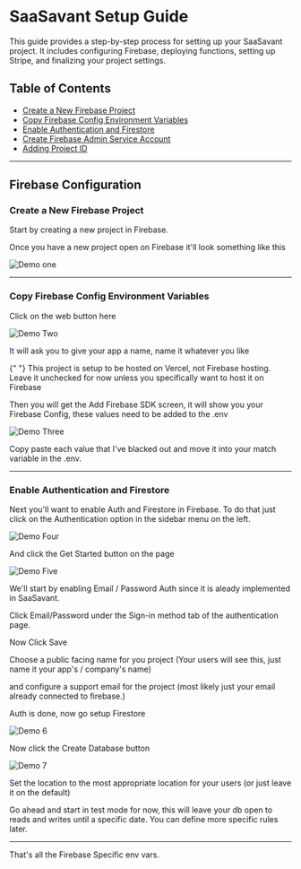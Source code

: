 
# SaaSavant Setup Guide

This guide provides a step-by-step process for setting up your SaaSavant project. It includes configuring Firebase, deploying functions, setting up Stripe, and finalizing your project settings.

## Table of Contents

- [Create a New Firebase Project](#Create-a-New-Firebase-Project)
- [Copy Firebase Config Environment Variables](#copy-firebase-config-environment-variables)
- [Enable Authentication and Firestore](#enable-authentication-and-firestore)
- [Create Firebase Admin Service Account](#create-firebase-admin-service-account)
- [Adding Project ID](#adding-project-id)

---

## Firebase Configuration

### **Create a New Firebase Project**

Start by creating a new project in Firebase.

Once you have a new project open on Firebase it'll look something like this

![Demo one](../public/demo-1.png)

---

### **Copy Firebase Config Environment Variables**

Click on the web button here

![Demo Two](../public/demo-2.png)

It will ask you to give your app a name, name it whatever you like

<Callout emoji="📣">
  {" "}
  This project is setup to be hosted on Vercel, not Firebase hosting. Leave it unchecked
  for now unless you specifically want to host it on Firebase
</Callout>

Then you will get the Add Firebase SDK screen, it will show you your Firebase Config, these values need to be added to the .env

![Demo Three](../public/demo-3.png)

Copy paste each value that I've blacked out and move it into your match variable in the .env.

---

### **Enable Authentication and Firestore**

Next you'll want to enable Auth and Firestore in Firebase. To do that just click on the Authentication option in the sidebar menu on the left.

![Demo Four](../public/demo-4.png)

And click the Get Started button on the page

![Demo Five](../public/demo-5.png)

We'll start by enabling Email / Password Auth since it is aleady implemented in SaaSavant.

Click Email/Password under the Sign-in method tab of the authentication page.

Now Click Save

Choose a public facing name for you project (Your users will see this, just name it your app's / company's name)

and configure a support email for the project (most likely just your email already connected to firebase.)

Auth is done, now go setup Firestore

![Demo 6](../public/demo-6.png)

Now click the Create Database button

![Demo 7](../public/demo-7.png "The Create Database Button")

Set the location to the most appropriate location for your users (or just leave it on the default)

Go ahead and start in test mode for now, this will leave your db open to reads and writes until a specific date. You can define more specific rules later.

---

That's all the Firebase Specific env vars.
